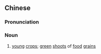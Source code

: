 ==Chinese==
{{zh-forms}}

===Pronunciation===
{{zh-pron
|m=qīngmiáo
|c=cing1 miu4
|mn=qz,xm,zz:chheng-biâu
|cat=n
}}

===Noun===
{{zh-noun}}

# [[young]] [[crop]]s; [[green]] [[shoot]]s of [[food]] [[grain]]s